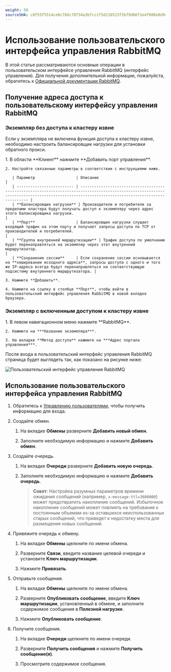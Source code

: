 ```yaml
---
weight: 50
sourceSHA: c0f55f5514ce6c78dc78f34a3bfcc1f5d210523f3bf9d66f1e4f608e8d945351
---
```


# Использование пользовательского интерфейса управления RabbitMQ

В этой статье рассматриваются основные операции в пользовательском интерфейсе управления RabbitMQ (интерфейс управления). Для получения дополнительной информации, пожалуйста, обратитесь к [Официальной документации RabbitMQ](https://www.rabbitmq.com/docs/management).

## Получение адреса доступа к пользовательскому интерфейсу управления RabbitMQ

### Экземпляр без доступа к кластеру извне

Если у экземпляра не включена функция доступа к кластеру извне, необходимо настроить балансировщик нагрузки для установки обратного прокси.

<Tabs>
  <Tab label="Веб-консоль">
    1. В области **Клиент** нажмите **Добавить порт управления**.

    2. Настройте связанные параметры в соответствии с инструкциями ниже.

       | Параметр                  | Описание                                                                                                                                                                                   |
       | ------------------------- | ------------------------------------------------------------------------------------------------------------------------------------------------------------------------------------------- |
       | **Балансировщик нагрузки** | Производители и потребители за пределами кластера будут получать доступ к экземпляру через адрес этого балансировщика нагрузки.                                                              |
       | **Порт**                  | Балансировщик нагрузки слушает входящий трафик на этом порту и получает запросы доступа по TCP от производителей и потребителей.                                                          |
       | **Группа внутренней маршрутизации** | Трафик доступа по умолчанию будет перенаправляться на экземпляр через этот внутренний маршрутизатор.                                                                                     |
       | **Сохранение сессии**     | Если сохранение сессии основывается на **хешировании исходного адреса**, запросы доступа с одного и того же IP-адреса всегда будут перенаправляться на соответствующую подсистему внутреннего маршрутизатора. |

    3. Нажмите **Добавить**.

    4. Нажмите на ссылку в столбце **Порт**, чтобы войти в пользовательский интерфейс управления RabbitMQ в новой вкладке браузера.
  </Tab>
</Tabs>

### Экземпляр с включенным доступом к кластеру извне

<Tabs>
  <Tab label="Веб-консоль">
    1. В левом навигационном меню нажмите **RabbitMQ**.

    2. Нажмите на ***Название экземпляра***.

    3. На вкладке **Метод доступа** нажмите на ***Адрес портала управления***.
  </Tab>
</Tabs>

После входа в пользовательский интерфейс управления RabbitMQ страница будет выглядеть так, как показано на рисунке ниже:

![Пользовательский интерфейс управления RabbitMQ](../../../en/assets/rabbitmq-console-1.png)

## Использование пользовательского интерфейса управления RabbitMQ

1. Обратитесь к [Управлению пользователями](../../functions/20-user), чтобы получить информацию для входа.

2. Создайте обмен.

   1. На вкладке **Обмены** разверните **Добавить новый обмен**.

   2. Заполните необходимую информацию и нажмите **Добавить обмен**.

3. Создайте очередь.

   1. На вкладке **Очереди** разверните **Добавить новую очередь**.

   2. Заполните необходимую информацию и нажмите **Добавить очередь**.

      > **Совет**: Настройка разумных параметров времени ожидания сообщений (например, `x-message-ttl=3600000`) может предотвратить накопление сообщений. Избыточное накопление сообщений может повлиять на требования к постоянным объемам из-за оставшихся неиспользованных старых сообщений, что приведет к недостатку места для размещения новых сообщений.

4. Привяжите очередь к обмену.

   1. На вкладке **Обмены** щелкните по имени обмена.

   2. Разверните **Связи**, введите название целевой очереди и установите **Ключ маршрутизации**.

   3. Нажмите **Привязать**.

5. Отправьте сообщения.

   1. На вкладке **Обмены** щелкните по имени обмена.

   2. Разверните **Опубликовать сообщение**, введите **Ключ маршрутизации**, установленный в обмене, и заполните содержимое сообщения в **Полезной нагрузке**.

   3. Нажмите **Опубликовать сообщение**.

6. Получите сообщения.

   1. На вкладке **Очереди** щелкните по имени очереди.

   2. Разверните **Получить сообщения** и нажмите **Получить сообщение(я)**.

   3. Просмотрите содержимое сообщения.
